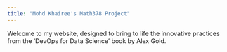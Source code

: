 ```yaml
---
title: "Mohd Khairee's Math378 Project"
---
```


Welcome to my website, designed to bring to life the innovative practices from the 'DevOps for Data Science' book by Alex Gold.
